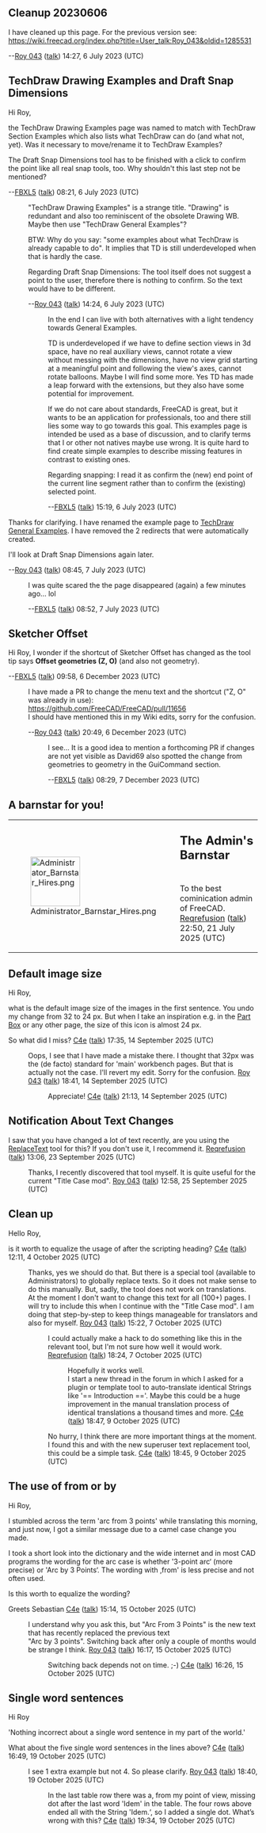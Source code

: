 == Cleanup 20230606 ==

I have cleaned up this page. For the previous version see:
https://wiki.freecad.org/index.php?title=User_talk:Roy_043&oldid=1285531

--[[User:Roy 043|Roy 043]] ([[User talk:Roy 043|talk]]) 14:27, 6 July 2023 (UTC)

== TechDraw Drawing Examples and Draft Snap Dimensions ==

Hi Roy, 

the TechDraw Drawing Examples page was named to match with TechDraw Section Examples which also lists what TechDraw can do (and what not, yet). Was it necessary to move/rename it to TechDraw Examples? 

The Draft Snap Dimensions tool has to be finished with a click to confirm the point like all real snap tools, too. Why shouldn't this last step not be mentioned?

--[[User:FBXL5|FBXL5]] ([[User talk:FBXL5|talk]]) 08:21, 6 July 2023 (UTC)

: "TechDraw Drawing Examples" is a strange title. "Drawing" is redundant and also too reminiscent of the obsolete Drawing WB. Maybe then use "TechDraw General Examples"?

: BTW: Why do you say: "some examples about what TechDraw is already capable to do". It implies that TD is still underdeveloped when that is hardly the case.

: Regarding Draft Snap Dimensions: The tool itself does not suggest a point to the user, therefore there is nothing to confirm. So the text would have to be different.

: --[[User:Roy 043|Roy 043]] ([[User talk:Roy 043|talk]]) 14:24, 6 July 2023 (UTC)

:: In the end I can live with both alternatives with a light tendency towards General Examples.

:: TD is underdeveloped if we have to define section views in 3d space, have no real auxiliary views, cannot rotate a view without messing with the dimensions, have no view grid starting at a meaningful point and following the view's axes, cannot rotate balloons. Maybe I will find some more. Yes TD has made a leap forward with the extensions, but they also have some potential for improvement.

:: If we do not care about standards, FreeCAD is great, but it wants to be an application for professionals, too and there still lies some way to go towards this goal. This examples page is intended be used as a base of discussion, and to clarify terms that I or other not natives maybe use wrong. It is quite hard to find create simple examples to describe missing features in contrast to existing ones.

:: Regarding snapping: I read it as confirm the (new) end point of the current line segment rather than to confirm the (existing) selected point.

::--[[User:FBXL5|FBXL5]] ([[User talk:FBXL5|talk]]) 15:19, 6 July 2023 (UTC)

Thanks for clarifying. I have renamed the example page to [[TechDraw_General_Examples|TechDraw General Examples]]. I have removed the 2 redirects that were automatically created.

I'll look at Draft Snap Dimensions again later.

--[[User:Roy 043|Roy 043]] ([[User talk:Roy 043|talk]]) 08:45, 7 July 2023 (UTC)

: I was quite scared the the page disappeared (again) a few minutes ago...  lol

: --[[User:FBXL5|FBXL5]] ([[User talk:FBXL5|talk]]) 08:52, 7 July 2023 (UTC)

== Sketcher Offset ==

Hi Roy, I wonder if the shortcut of Sketcher Offset has changed as the tool tip says '''Offset geometries (Z, O)''' (and also not geometry).

--[[User:FBXL5|FBXL5]] ([[User talk:FBXL5|talk]]) 09:58, 6 December 2023 (UTC)

: I have made a PR to change the menu text and the shortcut ("Z, O" was already in use):
: https://github.com/FreeCAD/FreeCAD/pull/11656
: I should have mentioned this in my Wiki edits, sorry for the confusion.

: --[[User:Roy 043|Roy 043]] ([[User talk:Roy 043|talk]]) 20:49, 6 December 2023 (UTC)

::I see... It is a good idea to mention a forthcoming PR if changes are not yet visible as David69 also spotted the change from geometries to geometry in the GuiCommand section.

::--[[User:FBXL5|FBXL5]] ([[User talk:FBXL5|talk]]) 08:29, 7 December 2023 (UTC)

== A barnstar for you! ==

{| style="background-color: #fdffe7; border: 1px solid #fceb92;"
|rowspan="2" style="vertical-align: middle; padding: 5px;" | [[File:Administrator Barnstar Hires.png|100px]]
|style="font-size: x-large; padding: 3px 3px 0 3px; height: 1.5em;" | '''The Admin's Barnstar'''
|-
|style="vertical-align: middle; padding: 3px;" | To the best cominication admin of FreeCAD. [[User:Reqrefusion|Reqrefusion]] ([[User talk:Reqrefusion|talk]]) 22:50, 21 July 2025 (UTC)
|}

== Default image size ==

Hi Roy,

what is the default image size of the images in the first sentence. You undo my change from 32 to 24 px. But when I take an inspiration e.g. in the [[Part Box]] or any other page, the size of this icon is almost 24 px.

So what did I miss? [[User:C4e|C4e]] ([[User talk:C4e|talk]]) 17:35, 14 September 2025 (UTC)

:Oops, I see that I have made a mistake there. I thought that 32px was the (de facto) standard for 'main' workbench pages. But that is actually not the case. I'll revert my edit. Sorry for the confusion. [[User:Roy 043|Roy 043]] ([[User talk:Roy 043|talk]]) 18:41, 14 September 2025 (UTC)
::Appreciate! [[User:C4e|C4e]] ([[User talk:C4e|talk]]) 21:13, 14 September 2025 (UTC)

== Notification About Text Changes ==

I saw that you have changed a lot of text recently, are you using the [[Special:ReplaceText|ReplaceText]] tool for this? If you don't use it, I recommend it. [[User:Reqrefusion|Reqrefusion]] ([[User talk:Reqrefusion|talk]]) 13:06, 23 September 2025 (UTC)

:Thanks, I recently discovered that tool myself. It is quite useful for the current "Title Case mod". [[User:Roy 043|Roy 043]] ([[User talk:Roy 043|talk]]) 12:58, 25 September 2025 (UTC)

== Clean up {{Emphasis|See also:}} ==

Hello Roy,

is it worth to equalize the usage of {{Emphasis|See also:}} after the scripting heading? [[User:C4e|C4e]] ([[User talk:C4e|talk]]) 12:11, 4 October 2025 (UTC)

:Thanks, yes we should do that. But there is a special tool (available to Administrators) to globally replace texts. So it does not make sense to do this manually. But, sadly, the tool does not work on translations.
:At the moment I don't want to change this text for all (100+) pages. I will try to include this when I continue with the "Title Case mod". I am doing that step-by-step to keep things manageable for translators and also for myself. [[User:Roy 043|Roy 043]] ([[User talk:Roy 043|talk]]) 15:22, 7 October 2025 (UTC)
::I could actually make a hack to do something like this in the relevant tool, but I'm not sure how well it would work. [[User:Reqrefusion|Reqrefusion]] ([[User talk:Reqrefusion|talk]]) 18:24, 7 October 2025 (UTC)
:::Hopefully it works well.
:::I start a new thread in the forum in which I asked for a plugin or template tool to auto-translate identical Strings like '== Introduction =='. Maybe this could be a huge improvement in the manual translation process of identical translations a thousand times and more. [[User:C4e|C4e]] ([[User talk:C4e|talk]]) 18:47, 9 October 2025 (UTC)
::No hurry, I think there are more important things at the moment. I found this and with the new superuser text replacement tool, this could be a simple task. [[User:C4e|C4e]] ([[User talk:C4e|talk]]) 18:45, 9 October 2025 (UTC)

== The use of from or by ==

Hi Roy,

I stumbled across the term 'arc from 3 points' while translating this morning, and just now, I got a similar message due to a camel case change you made.

I took a short look into the dictionary and the wide internet and in most CAD programs the wording for the arc case is whether '3-point arc‘ (more precise) or 'Arc by 3 Points‘. The wording with ‚from' is less precise and not often used.

Is this worth to equalize the wording?

Greets Sebastian [[User:C4e|C4e]] ([[User talk:C4e|talk]]) 15:14, 15 October 2025 (UTC)

:I understand why you ask this, but "Arc From 3 Points" is the new text that has recently replaced the previous text
:"Arc by 3 points". Switching back after only a couple of months would be strange I think. [[User:Roy 043|Roy 043]] ([[User talk:Roy 043|talk]]) 16:17, 15 October 2025 (UTC)
::Switching back depends not on time. ;-) [[User:C4e|C4e]] ([[User talk:C4e|talk]]) 16:26, 15 October 2025 (UTC)

== Single word sentences ==

Hi Roy

'Nothing incorrect about a single word sentence in my part of the world.'

What about the five single word sentences in the lines above? [[User:C4e|C4e]] ([[User talk:C4e|talk]]) 16:49, 19 October 2025 (UTC)

:I see 1 extra example but not 4. So please clarify. [[User:Roy 043|Roy 043]] ([[User talk:Roy 043|talk]]) 18:40, 19 October 2025 (UTC)
::In the last table row there was a, from my point of view, missing dot after the last word 'Idem' in the table. The four rows above ended all with the String 'Idem.‘, so I added a single dot. What’s wrong with this? [[User:C4e|C4e]] ([[User talk:C4e|talk]]) 19:34, 19 October 2025 (UTC)